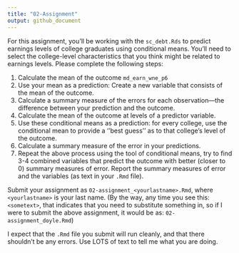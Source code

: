 ```yaml
---
title: "02-Assignment"
output: github_document
---
```


For this assignment, you'll be working with the `sc_debt.Rds` to predict earnings levels of college graduates using conditional means. You'll need to select the college-level characteristics that you think might be related to earnings levels. Please complete the following steps:

1. Calculate the mean of the outcome `md_earn_wne_p6`
2. Use your mean as a prediction: Create a new variable that consists of the mean of the outcome.
3. Calculate a summary measure of the errors for each observation---the difference between your prediction and the outcome.
4. Calculate the mean of the outcome at levels of a predictor variable. 
5. Use these conditional means as a prediction: for every college, use the conditional mean to provide a ''best guess'' as to that college's level of the outcome.  
6. Calculate a summary measure of the error in your predictions.
7. Repeat the above process using the tool of conditional means, try to find 3-4 combined variables that predict the outcome with better (closer to 0) summary measures of error. Report the summary measures of error and the variables (as text in your `.Rmd` file).

Submit your assignment as `02-assignment_<yourlastname>.Rmd`, where `<yourlastname>` is your last name. (By the way, any time you see this: `<sometext>`, that indicates that you need to substitute something in, so if I were to submit the above assignment, it would be as: `02-assignment_doyle.Rmd`)

I expect that the `.Rmd` file you submit will run cleanly, and that there shouldn't be any errors. Use LOTS of text to tell me what you are doing. 